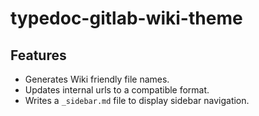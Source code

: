 
# typedoc-gitlab-wiki-theme

<PackageDescription pjson={pjson}></PackageDescription>

## Features

- Generates Wiki friendly file names.
- Updates internal urls to a compatible format.
- Writes a `_sidebar.md` file to display sidebar navigation.
